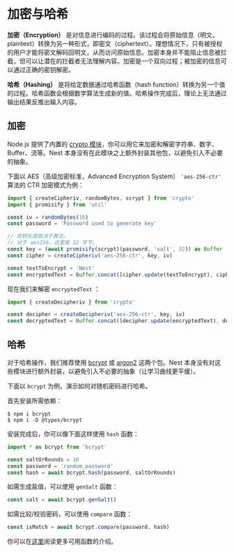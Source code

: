 # 加密与哈希

**加密（Encryption）** 是对信息进行编码的过程。该过程会将原始信息（明文，plaintext）转换为另一种形式，即密文（ciphertext）。理想情况下，只有被授权的用户才能将密文解码回明文，从而访问原始信息。加密本身并不能阻止信息被拦截，但可以让潜在的拦截者无法理解内容。加密是一个双向过程；被加密的信息可以通过正确的密钥解密。

**哈希（Hashing）** 是将给定数据通过哈希函数（hash function）转换为另一个值的过程。哈希函数会根据数学算法生成新的值。哈希操作完成后，理论上无法通过输出结果反推出输入内容。

## 加密

Node.js 提供了内置的 [crypto 模块](https://nodejs.org/api/crypto.html)，你可以用它来加密和解密字符串、数字、Buffer、流等。Nest 本身没有在此模块之上额外封装其他包，以避免引入不必要的抽象。

下面以 AES（高级加密标准，Advanced Encryption System） `'aes-256-ctr'` 算法的 CTR 加密模式为例：

```ts
import { createCipheriv, randomBytes, scrypt } from 'crypto'
import { promisify } from 'util'

const iv = randomBytes(16)
const password = 'Password used to generate key'

// 密钥长度取决于算法。
// 对于 aes256，这里是 32 字节。
const key = (await promisify(scrypt)(password, 'salt', 32)) as Buffer
const cipher = createCipheriv('aes-256-ctr', key, iv)

const textToEncrypt = 'Nest'
const encryptedText = Buffer.concat([cipher.update(textToEncrypt), cipher.final()])
```

现在我们来解密 `encryptedText` ：

```ts
import { createDecipheriv } from 'crypto'

const decipher = createDecipheriv('aes-256-ctr', key, iv)
const decryptedText = Buffer.concat([decipher.update(encryptedText), decipher.final()])
```

## 哈希

对于哈希操作，我们推荐使用 [bcrypt](https://www.npmjs.com/package/bcrypt) 或 [argon2](https://www.npmjs.com/package/argon2) 这两个包。Nest 本身没有对这些模块进行额外封装，以避免引入不必要的抽象（让学习曲线更平缓）。

下面以 `bcrypt` 为例，演示如何对随机密码进行哈希。

首先安装所需依赖：

```shell
$ npm i bcrypt
$ npm i -D @types/bcrypt
```

安装完成后，你可以像下面这样使用 `hash` 函数：

```ts
import * as bcrypt from 'bcrypt'

const saltOrRounds = 10
const password = 'random_password'
const hash = await bcrypt.hash(password, saltOrRounds)
```

如需生成盐值，可以使用 `genSalt` 函数：

```ts
const salt = await bcrypt.genSalt()
```

如需比较/校验密码，可以使用 `compare` 函数：

```ts
const isMatch = await bcrypt.compare(password, hash)
```

你可以在[这里](https://www.npmjs.com/package/bcrypt)阅读更多可用函数的介绍。
